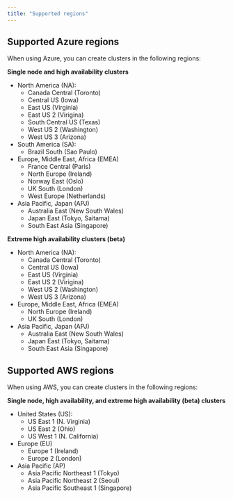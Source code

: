 ```yaml
---
title: "Supported regions"
---
```


## Supported Azure regions 

When using Azure, you can create clusters in the following regions:

**Single node and high availability clusters**

- North America (NA):
  - Canada Central (Toronto)
  - Central US (Iowa)
  - East US (Virginia)
  - East US 2 (Virigina)
  - South Central US (Texas)
  - West US 2 (Washington)
  - West US 3 (Arizona)
- South America (SA):
  - Brazil South (Sao Paulo)
- Europe, Middle East, Africa (EMEA)
  - France Central (Paris)
  - North Europe (Ireland)
  - Norway East (Oslo)
  - UK South (London)
  - West Europe (Netherlands)
- Asia Pacific, Japan (APJ)
  - Australia East (New South Wales)
  - Japan East (Tokyo, Saitama)
  - South East Asia (Singapore)

**Extreme high availability clusters (beta)** 

- North America (NA):
  - Canada Central (Toronto)
  - Central US (Iowa)
  - East US (Virginia)
  - East US 2 (Virigina)
  - West US 2 (Washington)
  - West US 3 (Arizona)
- Europe, Middle East, Africa (EMEA)
  - North Europe (Ireland)
  - UK South (London)
- Asia Pacific, Japan (APJ)
  - Australia East (New South Wales)
  - Japan East (Tokyo, Saitama)
  - South East Asia (Singapore)

## Supported AWS regions 

When using AWS, you can create clusters in the following regions:

**Single node, high availability, and extreme high availability (beta) clusters**

- United States (US):
  - US East 1 (N. Virginia)
  - US East 2 (Ohio)
  - US West 1 (N. California)
- Europe (EU)
  - Europe 1 (Ireland)
  - Europe 2 (London)
- Asia Pacific (AP)
  - Asia Pacific Northeast 1 (Tokyo)
  - Asia Pacific Northeast 2 (Seoul)
  - Asia Pacific Southeast 1 (Singapore)
